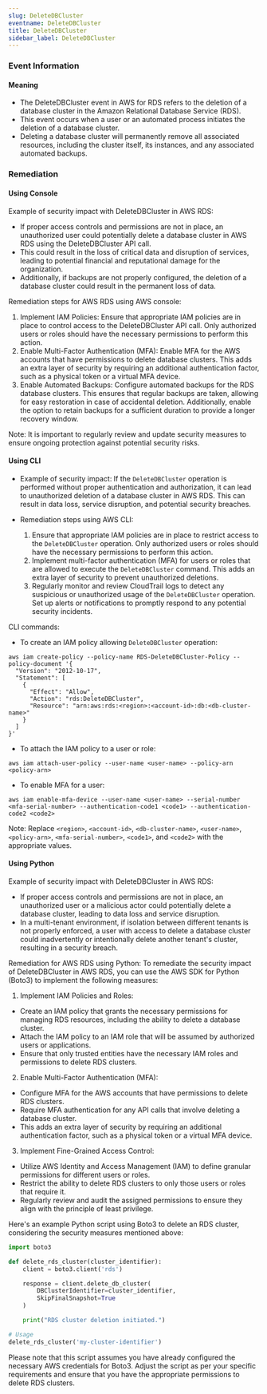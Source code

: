 ```yaml
--- 
slug: DeleteDBCluster
eventname: DeleteDBCluster
title: DeleteDBCluster
sidebar_label: DeleteDBCluster
---
```

                       
### Event Information

#### Meaning

- The DeleteDBCluster event in AWS for RDS refers to the deletion of a database cluster in the Amazon Relational Database Service (RDS).
- This event occurs when a user or an automated process initiates the deletion of a database cluster.
- Deleting a database cluster will permanently remove all associated resources, including the cluster itself, its instances, and any associated automated backups.

### Remediation

#### Using Console

Example of security impact with DeleteDBCluster in AWS RDS:
- If proper access controls and permissions are not in place, an unauthorized user could potentially delete a database cluster in AWS RDS using the DeleteDBCluster API call.
- This could result in the loss of critical data and disruption of services, leading to potential financial and reputational damage for the organization.
- Additionally, if backups are not properly configured, the deletion of a database cluster could result in the permanent loss of data.

Remediation steps for AWS RDS using AWS console:
1. Implement IAM Policies: Ensure that appropriate IAM policies are in place to control access to the DeleteDBCluster API call. Only authorized users or roles should have the necessary permissions to perform this action.
2. Enable Multi-Factor Authentication (MFA): Enable MFA for the AWS accounts that have permissions to delete database clusters. This adds an extra layer of security by requiring an additional authentication factor, such as a physical token or a virtual MFA device.
3. Enable Automated Backups: Configure automated backups for the RDS database clusters. This ensures that regular backups are taken, allowing for easy restoration in case of accidental deletion. Additionally, enable the option to retain backups for a sufficient duration to provide a longer recovery window.

Note: It is important to regularly review and update security measures to ensure ongoing protection against potential security risks.

#### Using CLI

- Example of security impact: If the `DeleteDBCluster` operation is performed without proper authentication and authorization, it can lead to unauthorized deletion of a database cluster in AWS RDS. This can result in data loss, service disruption, and potential security breaches.

- Remediation steps using AWS CLI:
  1. Ensure that appropriate IAM policies are in place to restrict access to the `DeleteDBCluster` operation. Only authorized users or roles should have the necessary permissions to perform this action.
  2. Implement multi-factor authentication (MFA) for users or roles that are allowed to execute the `DeleteDBCluster` command. This adds an extra layer of security to prevent unauthorized deletions.
  3. Regularly monitor and review CloudTrail logs to detect any suspicious or unauthorized usage of the `DeleteDBCluster` operation. Set up alerts or notifications to promptly respond to any potential security incidents.

CLI commands:
- To create an IAM policy allowing `DeleteDBCluster` operation:
```
aws iam create-policy --policy-name RDS-DeleteDBCluster-Policy --policy-document '{
  "Version": "2012-10-17",
  "Statement": [
    {
      "Effect": "Allow",
      "Action": "rds:DeleteDBCluster",
      "Resource": "arn:aws:rds:<region>:<account-id>:db:<db-cluster-name>"
    }
  ]
}'
```

- To attach the IAM policy to a user or role:
```
aws iam attach-user-policy --user-name <user-name> --policy-arn <policy-arn>
```

- To enable MFA for a user:
```
aws iam enable-mfa-device --user-name <user-name> --serial-number <mfa-serial-number> --authentication-code1 <code1> --authentication-code2 <code2>
```

Note: Replace `<region>`, `<account-id>`, `<db-cluster-name>`, `<user-name>`, `<policy-arn>`, `<mfa-serial-number>`, `<code1>`, and `<code2>` with the appropriate values.

#### Using Python

Example of security impact with DeleteDBCluster in AWS RDS:
- If proper access controls and permissions are not in place, an unauthorized user or a malicious actor could potentially delete a database cluster, leading to data loss and service disruption.
- In a multi-tenant environment, if isolation between different tenants is not properly enforced, a user with access to delete a database cluster could inadvertently or intentionally delete another tenant's cluster, resulting in a security breach.

Remediation for AWS RDS using Python:
To remediate the security impact of DeleteDBCluster in AWS RDS, you can use the AWS SDK for Python (Boto3) to implement the following measures:

1. Implement IAM Policies and Roles:
- Create an IAM policy that grants the necessary permissions for managing RDS resources, including the ability to delete a database cluster.
- Attach the IAM policy to an IAM role that will be assumed by authorized users or applications.
- Ensure that only trusted entities have the necessary IAM roles and permissions to delete RDS clusters.

2. Enable Multi-Factor Authentication (MFA):
- Configure MFA for the AWS accounts that have permissions to delete RDS clusters.
- Require MFA authentication for any API calls that involve deleting a database cluster.
- This adds an extra layer of security by requiring an additional authentication factor, such as a physical token or a virtual MFA device.

3. Implement Fine-Grained Access Control:
- Utilize AWS Identity and Access Management (IAM) to define granular permissions for different users or roles.
- Restrict the ability to delete RDS clusters to only those users or roles that require it.
- Regularly review and audit the assigned permissions to ensure they align with the principle of least privilege.

Here's an example Python script using Boto3 to delete an RDS cluster, considering the security measures mentioned above:

```python
import boto3

def delete_rds_cluster(cluster_identifier):
    client = boto3.client('rds')

    response = client.delete_db_cluster(
        DBClusterIdentifier=cluster_identifier,
        SkipFinalSnapshot=True
    )

    print("RDS cluster deletion initiated.")

# Usage
delete_rds_cluster('my-cluster-identifier')
```

Please note that this script assumes you have already configured the necessary AWS credentials for Boto3. Adjust the script as per your specific requirements and ensure that you have the appropriate permissions to delete RDS clusters.


 